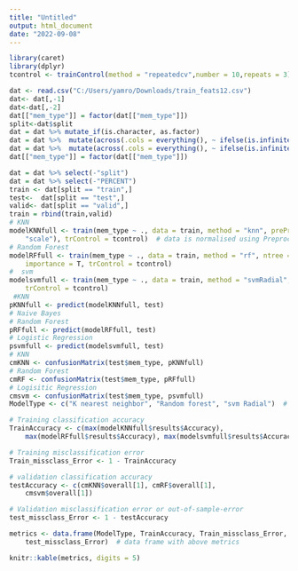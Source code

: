 ```yaml
---
title: "Untitled"
output: html_document
date: "2022-09-08"
---
```


```r
library(caret)
library(dplyr)
tcontrol <- trainControl(method = "repeatedcv",number = 10,repeats = 3)

dat <- read.csv("C:/Users/yamro/Downloads/train_feats12.csv")
dat<- dat[,-1]
dat<-dat[,-2]
dat[["mem_type"]] = factor(dat[["mem_type"]])
split<-dat$split
dat = dat %>% mutate_if(is.character, as.factor)
dat = dat %>%  mutate(across(.cols = everything(), ~ ifelse(is.infinite(.x), 0, .x)))
dat = dat %>%  mutate(across(.cols = everything(), ~ ifelse(is.infinite(.x), 0, .x)))
dat[["mem_type"]] = factor(dat[["mem_type"]])

dat = dat %>% select(-"split")
dat = dat %>% select(-"PERCENT")
train <- dat[split == "train",]
test<-  dat[split == "test",]
valid<- dat[split == "valid",]
train = rbind(train,valid)
# KNN
modelKNNfull <- train(mem_type ~ ., data = train, method = "knn", preProcess = c("center", 
    "scale"), trControl = tcontrol)  # data is normalised using Preprocess
# Random Forest
modelRFfull <- train(mem_type ~ ., data = train, method = "rf", ntree = 100, 
    importance = T, trControl = tcontrol)
#  svm
modelsvmfull <- train(mem_type ~ ., data = train, method = "svmRadial", family = binomial, 
    trControl = tcontrol)
 #KNN
pKNNfull <- predict(modelKNNfull, test)
# Naive Bayes
# Random Forest
pRFfull <- predict(modelRFfull, test)
# Logistic Regression
psvmfull <- predict(modelsvmfull, test)
# KNN
cmKNN <- confusionMatrix(test$mem_type, pKNNfull)
# Random Forest
cmRF <- confusionMatrix(test$mem_type, pRFfull)
# Logisitic Regression
cmsvm <- confusionMatrix(test$mem_type, psvmfull)
ModelType <- c("K nearest neighbor", "Random forest", "svm Radial")  # vector containing names of models

# Training classification accuracy
TrainAccuracy <- c(max(modelKNNfull$results$Accuracy),  
    max(modelRFfull$results$Accuracy), max(modelsvmfull$results$Accuracy))

# Training misclassification error
Train_missclass_Error <- 1 - TrainAccuracy

# validation classification accuracy
testAccuracy <- c(cmKNN$overall[1], cmRF$overall[1], 
    cmsvm$overall[1])

# Validation misclassification error or out-of-sample-error
test_missclass_Error <- 1 - testAccuracy

metrics <- data.frame(ModelType, TrainAccuracy, Train_missclass_Error, testAccuracy, 
    test_missclass_Error)  # data frame with above metrics

knitr::kable(metrics, digits = 5)

```
